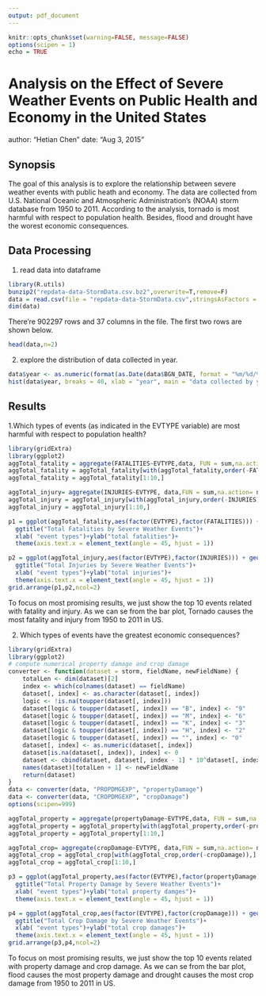 ```yaml
---
output: pdf_document
---
```

```r
knitr::opts_chunk$set(warning=FALSE, message=FALSE)
options(scipen = 1)
echo = TRUE
```

Analysis on the Effect of Severe Weather Events on Public Health and Economy in the United States
==================================================================================================
author: "Hetian Chen"
date: "Aug 3, 2015"

## Synopsis
The goal of this analysis is to explore the relationship between severe weather events with public heath and economy. The data are collected from U.S. National Oceanic and Atmospheric Administration's (NOAA) storm database from 1950 to 2011. According to the analysis, tornado is most harmful with respect to population health. Besides, flood and drought have the worest economic consequences.

## Data Processing
1. read data into dataframe 
```r
library(R.utils)
bunzip2("repdata-data-StormData.csv.bz2",overwrite=T,remove=F)
data = read.csv(file = "repdata-data-StormData.csv",stringsAsFactors = FALSE)
dim(data)
```

There're 902297 rows and 37 columns in the file. The first two rows are shown below.
```r
head(data,n=2)
```

2. explore the distribution of data collected in year.
```r
data$year <- as.numeric(format(as.Date(data$BGN_DATE, format = "%m/%d/%Y %H:%M:%S"), "%Y"))
hist(data$year, breaks = 40, xlab = "year", main = "data collected by year")
```

## Results
1.Which types of events (as indicated in the EVTYPE variable) are most harmful with respect to population health?
```r
library(gridExtra)
library(ggplot2)
aggTotal_fatality = aggregate(FATALITIES~EVTYPE,data, FUN = sum,na.action= na.omit)
aggTotal_fatality = aggTotal_fatality[with(aggTotal_fatality,order(-FATALITIES)),]
aggTotal_fatality = aggTotal_fatality[1:10,]

aggTotal_injury= aggregate(INJURIES~EVTYPE, data,FUN = sum,na.action= na.omit)
aggTotal_injury = aggTotal_injury[with(aggTotal_injury,order(-INJURIES)),]
aggTotal_injury = aggTotal_injury[1:10,]

p1 = ggplot(aggTotal_fatality,aes(factor(EVTYPE),factor(FATALITIES))) + geom_bar(stat="identity")+
  ggtitle("Total Fatalities by Severe Weather Events")+
  xlab( "event types")+ylab("total fatalities")+
  theme(axis.text.x = element_text(angle = 45, hjust = 1))

p2 = ggplot(aggTotal_injury,aes(factor(EVTYPE),factor(INJURIES))) + geom_bar(stat="identity")+
  ggtitle("Total Injuries by Severe Weather Events")+
  xlab( "event types")+ylab("total injuries")+
  theme(axis.text.x = element_text(angle = 45, hjust = 1))
grid.arrange(p1,p2,ncol=2)
```

To focus on most promising results, we just show the top 10 events related with fatality and injury. As we can se from the bar plot, Tornado causes the most fatality and injury from 1950 to 2011 in US.

2. Which types of events have the greatest economic consequences?

```r
library(gridExtra)
library(ggplot2)
# compute numerical property damage and crop damage
converter <- function(dataset = storm, fieldName, newFieldName) {
    totalLen <- dim(dataset)[2]
    index <- which(colnames(dataset) == fieldName)
    dataset[, index] <- as.character(dataset[, index])
    logic <- !is.na(toupper(dataset[, index]))
    dataset[logic & toupper(dataset[, index]) == "B", index] <- "9"
    dataset[logic & toupper(dataset[, index]) == "M", index] <- "6"
    dataset[logic & toupper(dataset[, index]) == "K", index] <- "3"
    dataset[logic & toupper(dataset[, index]) == "H", index] <- "2"
    dataset[logic & toupper(dataset[, index]) == "", index] <- "0"
    dataset[, index] <- as.numeric(dataset[, index])
    dataset[is.na(dataset[, index]), index] <- 0
    dataset <- cbind(dataset, dataset[, index - 1] * 10^dataset[, index])
    names(dataset)[totalLen + 1] <- newFieldName
    return(dataset)
}
data <- converter(data, "PROPDMGEXP", "propertyDamage")
data <- converter(data, "CROPDMGEXP", "cropDamage")
options(scipen=999)

aggTotal_property = aggregate(propertyDamage~EVTYPE,data, FUN = sum,na.action= na.omit)
aggTotal_property = aggTotal_property[with(aggTotal_property,order(-propertyDamage)),]
aggTotal_property = aggTotal_property[1:10,]

aggTotal_crop= aggregate(cropDamage~EVTYPE, data,FUN = sum,na.action= na.omit)
aggTotal_crop = aggTotal_crop[with(aggTotal_crop,order(-cropDamage)),]
aggTotal_crop = aggTotal_crop[1:10,]

p3 = ggplot(aggTotal_property,aes(factor(EVTYPE),factor(propertyDamage))) + geom_bar(stat="identity")+
  ggtitle("Total Property Damage by Severe Weather Events")+
  xlab( "event types")+ylab("total property damges")+
  theme(axis.text.x = element_text(angle = 45, hjust = 1))

p4 = ggplot(aggTotal_crop,aes(factor(EVTYPE),factor(cropDamage))) + geom_bar(stat="identity")+
  ggtitle("Total Crop Damage by Severe Weather Events")+
  xlab( "event types")+ylab("total crop damages")+
  theme(axis.text.x = element_text(angle = 45, hjust = 1))
grid.arrange(p3,p4,ncol=2)
```

To focus on most promising results, we just show the top 10 events related with property damage and crop damage. As we can se from the bar plot, flood causes the most property damage and drought causes the most crop damage from 1950 to 2011 in US.



